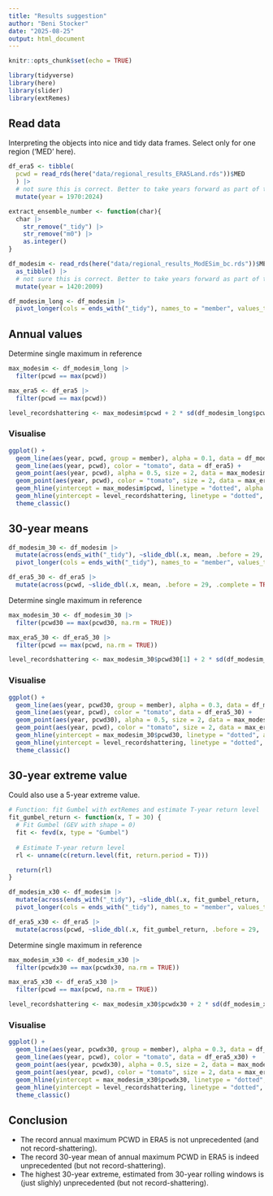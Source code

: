```yaml
---
title: "Results suggestion"
author: "Beni Stocker"
date: "2025-08-25"
output: html_document
---
```


```r
knitr::opts_chunk$set(echo = TRUE)
```

```r
library(tidyverse)
library(here)
library(slider)
library(extRemes)
```


## Read data

Interpreting the objects into nice and tidy data frames. Select only for one region ('MED' here).
```r
df_era5 <- tibble(
  pcwd = read_rds(here("data/regional_results_ERA5Land.rds"))$MED
  ) |> 
  # not sure this is correct. Better to take years forward as part of the workflow. 
  mutate(year = 1970:2024)

extract_ensemble_number <- function(char){
  char |> 
    str_remove("_tidy") |> 
    str_remove("m0") |> 
    as.integer()
}

df_modesim <- read_rds(here("data/regional_results_ModESim_bc.rds"))$MED |> 
  as_tibble() |> 
  # not sure this is correct. Better to take years forward as part of the workflow. 
  mutate(year = 1420:2009)

df_modesim_long <- df_modesim |> 
  pivot_longer(cols = ends_with("_tidy"), names_to = "member", values_to = "pcwd", names_transform = extract_ensemble_number)
```

## Annual values

Determine single maximum in reference
```r
max_modesim <- df_modesim_long |> 
  filter(pcwd == max(pcwd))

max_era5 <- df_era5 |> 
  filter(pcwd == max(pcwd))

level_recordshattering <- max_modesim$pcwd + 2 * sd(df_modesim_long$pcwd, na.rm = TRUE)
```


### Visualise

```r
ggplot() +
  geom_line(aes(year, pcwd, group = member), alpha = 0.1, data = df_modesim_long) +
  geom_line(aes(year, pcwd), color = "tomato", data = df_era5) +
  geom_point(aes(year, pcwd), alpha = 0.5, size = 2, data = max_modesim) +
  geom_point(aes(year, pcwd), color = "tomato", size = 2, data = max_era5) +
  geom_hline(yintercept = max_modesim$pcwd, linetype = "dotted", alpha = 0.3) +
  geom_hline(yintercept = level_recordshattering, linetype = "dotted", alpha = 0.3) +
  theme_classic()
```

## 30-year means

```r
df_modesim_30 <- df_modesim |> 
  mutate(across(ends_with("_tidy"), ~slide_dbl(.x, mean, .before = 29, .complete = TRUE, .names = "roll30"))) |> 
  pivot_longer(cols = ends_with("_tidy"), names_to = "member", values_to = "pcwd30", names_transform = extract_ensemble_number)

df_era5_30 <- df_era5 |> 
  mutate(across(pcwd, ~slide_dbl(.x, mean, .before = 29, .complete = TRUE, .names = "roll30"))) 
```

Determine single maximum in reference
```r
max_modesim_30 <- df_modesim_30 |> 
  filter(pcwd30 == max(pcwd30, na.rm = TRUE))

max_era5_30 <- df_era5_30 |> 
  filter(pcwd == max(pcwd, na.rm = TRUE))

level_recordshattering <- max_modesim_30$pcwd30[1] + 2 * sd(df_modesim_30$pcwd30, na.rm = TRUE)
```

### Visualise

```r
ggplot() +
  geom_line(aes(year, pcwd30, group = member), alpha = 0.3, data = df_modesim_30) +
  geom_line(aes(year, pcwd), color = "tomato", data = df_era5_30) +
  geom_point(aes(year, pcwd30), alpha = 0.5, size = 2, data = max_modesim_30) +
  geom_point(aes(year, pcwd), color = "tomato", size = 2, data = max_era5_30) +
  geom_hline(yintercept = max_modesim_30$pcwd30, linetype = "dotted", alpha = 0.3) +
  geom_hline(yintercept = level_recordshattering, linetype = "dotted", alpha = 0.3) +
  theme_classic()
```

## 30-year extreme value

Could also use a 5-year extreme value.

```r
# Function: fit Gumbel with extRemes and estimate T-year return level
fit_gumbel_return <- function(x, T = 30) {
  # Fit Gumbel (GEV with shape = 0)
  fit <- fevd(x, type = "Gumbel")
  
  # Estimate T-year return level
  rl <- unname(c(return.level(fit, return.period = T)))

  return(rl)
}
```


```r
df_modesim_x30 <- df_modesim |> 
  mutate(across(ends_with("_tidy"), ~slide_dbl(.x, fit_gumbel_return, .before = 29, .complete = TRUE))) |> 
  pivot_longer(cols = ends_with("_tidy"), names_to = "member", values_to = "pcwdx30", names_transform = extract_ensemble_number)

df_era5_x30 <- df_era5 |> 
  mutate(across(pcwd, ~slide_dbl(.x, fit_gumbel_return, .before = 29, .complete = TRUE))) 
```

Determine single maximum in reference
```r
max_modesim_x30 <- df_modesim_x30 |> 
  filter(pcwdx30 == max(pcwdx30, na.rm = TRUE))

max_era5_x30 <- df_era5_x30 |> 
  filter(pcwd == max(pcwd, na.rm = TRUE))

level_recordshattering <- max_modesim_x30$pcwdx30 + 2 * sd(df_modesim_x30$pcwdx30, na.rm = TRUE)
```

### Visualise

```r
ggplot() +
  geom_line(aes(year, pcwdx30, group = member), alpha = 0.3, data = df_modesim_x30) +
  geom_line(aes(year, pcwd), color = "tomato", data = df_era5_x30) +
  geom_point(aes(year, pcwdx30), alpha = 0.5, size = 2, data = max_modesim_x30) +
  geom_point(aes(year, pcwd), color = "tomato", size = 2, data = max_era5_x30) +
  geom_hline(yintercept = max_modesim_x30$pcwdx30, linetype = "dotted", alpha = 0.3) +
  geom_hline(yintercept = level_recordshattering, linetype = "dotted", alpha = 0.3) +
  theme_classic()
```

## Conclusion

- The record annual maximum PCWD in ERA5 is not unprecedented (and not record-shattering).
- The record 30-year mean of annual maximum PCWD in ERA5 is indeed unprecedented (but not record-shattering).
- The highest 30-year extreme, estimated from 30-year rolling windows is (just slighly) unprecedented (but not record-shattering).
